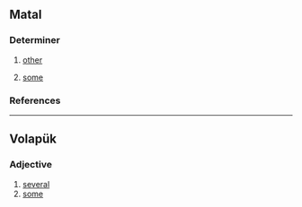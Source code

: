 {{also|änik}}
==Matal==

===Determiner===
{{head|mfh|determiner}}

# [[other]]
#: {{ux|mfh|Azladza '''anik''' tasàhàh ŋgərpa aŋuvaw (Ibəranəŋkowen 11:35)|But '''others''' were tortured (Hebrews 11:35).|ref=<ref>http://listen.bible.is/MFHWYI/John/16</ref>}}
# [[some]]
#: {{ux|mfh|[[baŋa|Baŋa]] [[dza]] '''anik''' aɗàh tsakana, [[anu]] la masla mazlak anu anik, [[uwana]] nekwa la slaka Baba, Yesu Kristu, masla uwana dziriga  (Yuhana 2:1)|If '''some''' person sins, we have an advocate with the Father, Jesus Christ the righteous one  (John 2:1).|ref=<ref>http://listen.bible.is/MFHWYI/John/1</ref>}}

===References===
<references/>

----

==Volapük==

===Adjective===
{{head|vo|adjective}}

# [[several]]
# [[some]]